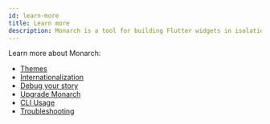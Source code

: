 ```yaml
---
id: learn-more
title: Learn more
description: Monarch is a tool for building Flutter widgets in isolation. It makes building beautiful apps a simpler and faster experience.
---
```


Learn more about Monarch:
- [Themes](themes)
- [Internationalization](internationalization)
- [Debug your story](debug-your-story)
- [Upgrade Monarch](upgrading)
- [CLI Usage](cli-usage)
- [Troubleshooting](troubleshooting)
